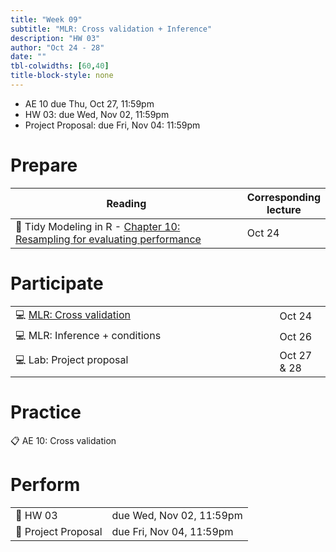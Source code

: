 ```yaml
---
title: "Week 09"
subtitle: "MLR: Cross validation + Inference"
description: "HW 03"
author: "Oct 24 - 28"
date: ""
tbl-colwidths: [60,40]
title-block-style: none
---
```


::: callout-important
-   AE 10 due Thu, Oct 27, 11:59pm
-   HW 03: due Wed, Nov 02, 11:59pm
-   Project Proposal: due Fri, Nov 04: 11:59pm
:::

# Prepare

| Reading                                                                                                                                                                                                               | Corresponding lecture |
|------------------------------------------------------|------------------|
| 📖 Tidy Modeling in R - [Chapter 10: Resampling for evaluating performance](Reading%20Corresponding%20lecture%20📖%20Tidy%20Modeling%20in%20R%20-%20Chapter%208:%20Feature%20engineering%20with%20recipes%20Oct%2019) | Oct 24                |

# Participate

|                                                                |             |
|----------------------------------------------------------------|-------------|
| 💻 [MLR: Cross validation](../slides/16-cross-validation.html) | Oct 24      |
| 💻 MLR: Inference + conditions                                 | Oct 26      |
| 💻 Lab: Project proposal                                       | Oct 27 & 28 |

# Practice

📋 AE 10: Cross validation

# Perform

|                     |                          |
|---------------------|--------------------------|
| 📝 HW 03            | due Wed, Nov 02, 11:59pm |
| 📝 Project Proposal | due Fri, Nov 04, 11:59pm |
